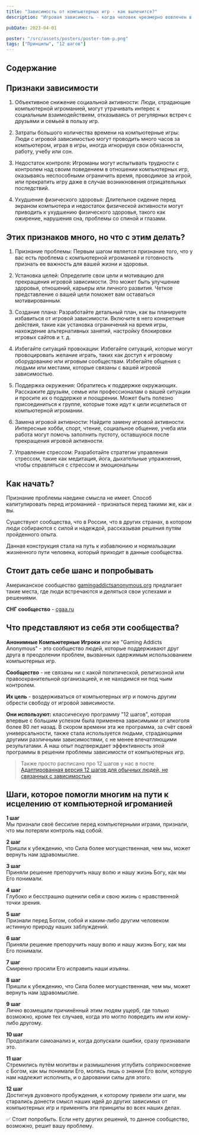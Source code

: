 ```yaml
---
title: "Зависимость от компьютерных игр - как вылечится?"
description: "Игровая зависимость - когда человек чрезмерно вовлечен в компьютерные игры, теряет контроль и забывает о других важных аспектах жизни."

pubDate: 2023-04-01

poster: "/src/assets/posters/poster-tom-p.png"
tags: ["Принципы", "12 шагов"]
---
```


## Содержание

## Признаки зависимости

1. Объективное снижение социальной активности: Люди, страдающие компьютерной игроманией, могут утрачивать интерес к социальным взаимодействиям, отказываясь от регулярных встреч с друзьями и семьей в пользу игр.

2. Затраты большого количества времени на компьютерные игры: Люди с игровой зависимостью могут проводить много часов за компьютером, играя в игры, иногда игнорируя свои обязанности, работу, учебу или сон.

3. Недостаток контроля: Игроманы могут испытывать трудности с контролем над своим поведением в отношении компьютерных игр, оказываясь неспособными ограничить время, проводимое за игрой, или прекратить игру даже в случае возникновения отрицательных последствий.

4. Ухудшение физического здоровья: Длительное сидение перед экраном компьютера и недостаток физической активности могут приводить к ухудшению физического здоровья, такого как ожирение, нарушения сна, проблемы со спиной и глазами.

## Этих признаков много, но что с этим делать?

1. Признание проблемы: Первым шагом является признание того, что у вас есть проблема с компьютерной игроманией и готовность признать ее важность для вашей жизни и здоровья.

2. Установка целей: Определите свои цели и мотивацию для прекращения игровой зависимости. Это может быть улучшение здоровья, отношений, карьеры или личного развития. Четкое представление о вашей цели поможет вам оставаться мотивированным.

3. Создание плана: Разработайте детальный план, как вы планируете избавиться от игровой зависимости. Включите в него конкретные действия, такие как установка ограничений на время игры, нахождение альтернативных занятий, настройку блокировки игровых сайтов и т. д.

4. Избегайте ситуаций провокации: Избегайте ситуаций, которые могут провоцировать желание играть, таких как доступ к игровому оборудованию или игровым сообществам. Избегайте общения с людьми или местами, которые связаны с вашей игровой зависимостью.

5. Поддержка окружения: Обратитесь к поддержке окружающих. Расскажите друзьям, семье или профессионалам о вашей ситуации и просите их о поддержке и поощрении. Может быть полезно присоединиться к группе, которые тоже идут к цели исцелиться от компьютерной игромании.

6. Замена игровой активности: Найдите замену игровой активности. Интересные хобби, спорт, чтение, социальное общение, учеба или работа могут помочь заполнить пустоту, оставшуюся после прекращения игровой активности.

7. Управление стрессом: Разработайте стратегии управления стрессом, такие как медитация, йога, дыхательные упражнения, чтобы справляться с стрессом и эмоциональны

## Как начать?

Признание проблемы наедине смысла не имеет. Способ капитулировать перед игроманией - признаться перед такими же, как и вы.

Существуют сообщества, что в России, что в других странах, в котором люди собираются с силой и надеждой, рассказывая решения путям пройденного опыта.

Данная конструкция стала на путь к избавлюнию и нормальзации жизненного пути человека, который приходит в данные сообщества.

## Стоит дать себе шанс и попробывать

Американское сообщество [gamingaddictsanonymous.org](https://www.gamingaddictsanonymous.org/) предлагает такие места, где люди встречаются и деляться свои успехами и решениями.

**СНГ сообщество** - [cgaa.ru](https://cgaa.ru/)

## Что представляют из себя эти сообщества?

**Анонимные Компьютерные Игроки** или же "Gaming Addicts Anonymous" - это сообщество людей, которые поддерживают друг друга в преодолении проблем, вызванных одержимым использованием компьютерных игр.

**Сообщество** - не связаны ни с какой политической, религиозной или правоохранительной организацией, и не находимся ни под чьим контролем.

**Их цель** - воздерживаться от компьютерных игр и помочь другим обрести свободу от игровой зависимости.

**Они используют:**
классическую программу "12 шагов", которая впервые с большим успехом была применена зависимыми от алкоголя более 80 лет назад. В скором времени эта же программа, за счёт своей универсальности, также стала используется людьми, страдающими другими различными зависимостями, с не менее впечатляющими результатами. А наш опыт подтверждает эффективность этой программы в решении проблемы зависимости от компьютерных игр.

> Также просто расписано про 12 шагов у нас в посте [Адаптированная версия 12 шагов для обычных людей, не связанных с зависимостью](https://w-12.vercel.app/posts/the-usual-12-steps/)

## Шаги, которое помогли многим на пути к исцелению от компьютерной игроманией

**1 шаг** <br />
Мы признали своё бессилие перед компьютерными играми, признали, что мы потеряли контроль над собой.

**2 шаг** <br />
Пришли к убеждению, что Сила более могущественная, чем мы, может вернуть нам здравомыслие.

**3 шаг** <br />
Приняли решение препоручить нашу волю и нашу жизнь Богу, как мы Его понимали.

**4 шаг** <br />
Глубоко и бесстрашно оценили себя и свою жизнь с нравственной точки зрения.

**5 шаг** <br />
Признали перед Богом, собой и каким-либо другим человеком истинную природу наших заблуждений.

**6 шаг** <br />
Приняли решение препоручить нашу волю и нашу жизнь Богу, как мы Его понимали.

**7 шаг** <br />
Смиренно просили Его исправить наши изъяны.

**8 шаг** <br />
Пришли к убеждению, что Сила более могущественная, чем мы, может вернуть нам здравомыслие.

**9 шаг** <br />
Лично возмещали причинённый этим людям ущерб, где только возможно, кроме тех случаев, когда это могло повредить им или кому-либо другому.

**10 шаг** <br />
Продолжали самоанализ и, когда допускали ошибки, сразу признавали это.

**11 шаг** <br />
Стремились путём молитвы и размышления углубить соприкосновение с Богом, как мы понимали Его, молясь лишь о знании Его воли, которую нам надлежит исполнить, и о даровании силы для этого.

**12 шаг** <br />
Достигнув духовного пробуждения, к которому привели эти шаги, мы старались донести смысл наших идей до других зависимых от компьютерных игр и применять эти принципы во всех наших делах.

✅ Стоит попробыть. Если нету других решений, то данное сообщество, возможно, решит вашу проблему.
